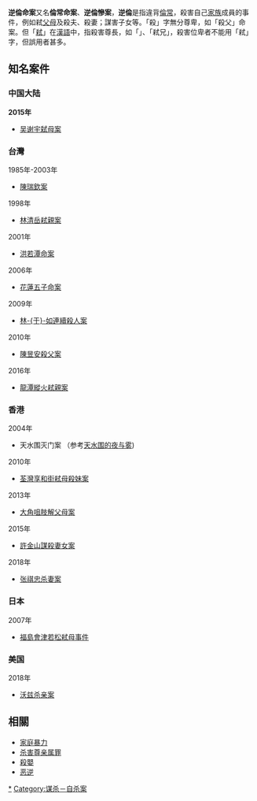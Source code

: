 {{沒有來源|time=2011/07/24}}
{{世界性}}
'''逆倫命案'''又名'''倫常命案'''、'''逆倫慘案'''，'''逆倫'''是指違背[[倫常|倫常]]，殺害自己[[家族|家族]]成員的事件，例如弒[[父母|父母]]及殺夫、殺妻；謀害子女等。「殺」字無分尊卑，如「殺父」命案。但「[[弒|弒]]」在[[漢語|漢語]]中，指殺害尊長，如「{{link-en|弑父|Patricide}}」、「弒兄」，殺害位卑者不能用「弒」字，但誤用者甚多。

== 知名案件 ==
=== 中国大陆 ===
'''2015年'''

* [[北大学子弑母案|吴谢宇弑母案]]

=== 台灣 ===
;1985年-2003年
* [[陳瑞欽案|陳瑞欽案]]
;1998年
* [[林清岳弒親案|林清岳弒親案]]
;2001年
* [[洪若潭命案|洪若潭命案]]
;2006年
* [[花蓮五子命案|花蓮五子命案]]
;2009年
* [[林于如連續殺人案|林-{于}-如連續殺人案]]
;2010年
* [[陳昱安殺父案|陳昱安殺父案]]
;2016年
* [[翁仁賢案|龍潭縱火弒親案]]

=== 香港 ===
;2004年
* 天水围灭门案 （参考[[天水围的夜与雾|天水围的夜与雾]])
;2010年
* [[荃灣享和街弒母殺妹案|荃灣享和街弒母殺妹案]]
;2013年
* [[大角咀肢解父母案|大角咀肢解父母案]]
;2015年
* [[許金山謀殺妻女案|許金山謀殺妻女案]]
;2018年
* [[张祺忠杀妻案|张祺忠杀妻案]]

=== 日本 ===
;2007年
*[[福島會津若松弒母事件|福島會津若松弒母事件]]

=== 美国 ===
;2018年
*[[沃兹杀亲案|沃兹杀亲案]]

== 相關 ==
* [[家庭暴力|家庭暴力]]
* [[杀害尊亲属罪|杀害尊亲属罪]]
* [[殺嬰|殺嬰]]
* [[恶逆|恶逆]]

{{Suicide_navbox}}

[[Category:殺害親屬|*]]
[[Category:谋杀－自杀案|Category:谋杀－自杀案]]